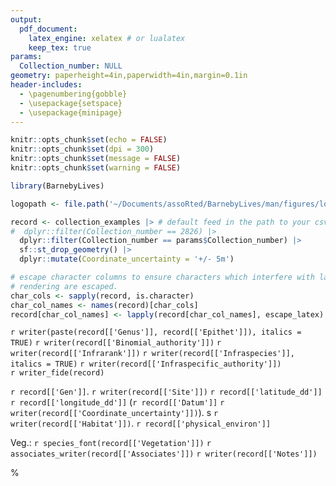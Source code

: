 ```yaml
---
output: 
  pdf_document:
    latex_engine: xelatex # or lualatex
    keep_tex: true
params:
  Collection_number: NULL
geometry: paperheight=4in,paperwidth=4in,margin=0.1in
header-includes:
  - \pagenumbering{gobble}
  - \usepackage{setspace}
  - \usepackage{minipage}
---
```


```r
knitr::opts_chunk$set(echo = FALSE)
knitr::opts_chunk$set(dpi = 300) 
knitr::opts_chunk$set(message = FALSE)
knitr::opts_chunk$set(warning = FALSE)
```

```r
library(BarnebyLives)
```

```r
logopath <- file.path('~/Documents/assoRted/BarnebyLives/man/figures/logo.png') # default change. 

record <- collection_examples |> # default feed in the path to your csv. 
#  dplyr::filter(Collection_number == 2826) |>  
  dplyr::filter(Collection_number == params$Collection_number) |>  
  sf::st_drop_geometry() |>
  dplyr::mutate(Coordinate_uncertainty = '+/- 5m')

# escape character columns to ensure characters which interfere with latex
# rendering are escaped. 
char_cols <- sapply(record, is.character)
char_col_names <- names(record)[char_cols]
record[char_col_names] <- lapply(record[char_col_names], escape_latex)
```

\begin{center}
\textbf{\Large `r writer(record[['Project_name']])`}
\end{center}
\begin{flushright}
\uppercase{`r record[['Family']]`}
\end{flushright}

\begingroup
\large
`r writer(paste(record[['Genus']], record[['Epithet']]), italics = TRUE)` `r writer(record[['Binomial_authority']])` `r writer(record[['Infrarank']])` `r writer(record[['Infraspecies']], italics = TRUE)` `r writer(record[['Infraspecific_authority']])`  
\normalsize
`r writer_fide(record)`
\endgroup

\vspace*{\fill}

\begingroup
`r record[['Gen']]`. `r writer(record[['Site']])` `r record[['latitude_dd']]` `r record[['longitude_dd']]` (`r record[['Datum']]` `r writer(record[['Coordinate_uncertainty']])`).
s
`r writer(record[['Habitat']])`. `r record[['physical_environ']]` \par
Veg.: `r species_font(record[['Vegetation']])` `r associates_writer(record[['Associates']])`
`r writer(record[['Notes']])`  
\endgroup

\vspace{\fill} 

\noindent
\begin{minipage}[t]{0.75\textwidth}
  \begingroup
  `r collection_writer(record)`
  \endgroup
\end{minipage}%
\hfill
\begin{minipage}[b]{0.2\textwidth}
  \includegraphics[width=\linewidth,keepaspectratio]{`r logopath`}
\end{minipage}
